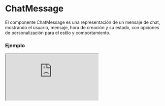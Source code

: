 
# ChatMessage

El componente ChatMessage es una representación de un mensaje de chat, mostrando el usuario, mensaje, hora de creación y su estado, con opciones de personalización para el estilo y comportamiento.

### Ejemplo

<Iframe minHeightIframe="30dvh" src="https://fenextjs-component-storybook.vercel.app/iframe.html?args=&id=chat-message--index&viewMode=story" />

### Importacion

Para importar el componente ChatMessage, se puede hacer desde fenextjs

```tsx copy
import { ChatMessage } from "fenextjs";
```

### Parametros

| Parametro | Tipo | Requerido | Default | Descripcion |
| --------- | ---- | --------- | ------- | ----------- |
| id | string \| number | sí | undefined | Identificador único del mensaje. |
| loader | boolean | no | false | Indica si el componente está en estado de carga, mostrando placeholders en lugar de contenido. |
| right | boolean | no | false | Define si el mensaje debe alinearse a la derecha, generalmente para mensajes propios. |
| account | Partial\<UserProps\> | no | undefined | Propiedades parciales del usuario que envía el mensaje, incluyendo nombre e imagen de perfil. |
| message | ReactNode | no | undefined | El contenido del mensaje, puede ser texto o cualquier nodo de React. |
| createdAt | Date | no | undefined | Fecha y hora en la que fue creado el mensaje. |
| view | boolean | no | false | Indica si el mensaje ha sido visto o no. |
| imgProps | Partial\<ImgProps\> | no | \{ imgIf404: FenextImgUserPlaceholder \} | Propiedades adicionales para el componente Img que se utiliza para mostrar la imagen del usuario. |

### Alineación del mensaje

El componente permite alinear el mensaje hacia la derecha o izquierda basado en el prop `right`.

| Prop `right` | Alineación | Descripción |
| --- | --- | --- |
| false | Izquierda | El mensaje se muestra alineado a la izquierda, típico de mensajes recibidos. |
| true | Derecha | El mensaje se muestra alineado a la derecha, típico de mensajes enviados por el usuario. |

### Storybook

Para ver el storybook del componente lo puede hacer con este [link](https://fenextjs-component-storybook.vercel.app/?path=/story/chat-message--index)

### Usos

- Mensaje básico

```tsx copy
<ChatMessage id={1} message="Hola" createdAt={new Date()} account={{ name: "Usuario" }} />
```

- Mensaje alineado a la derecha

```tsx copy
<ChatMessage id={2} message="Hola, soy yo" right={true} createdAt={new Date()} account={{ name: "Yo" }} />
```

- Mensaje en estado de carga

```tsx copy
<ChatMessage id={3} loader={true} />
```

